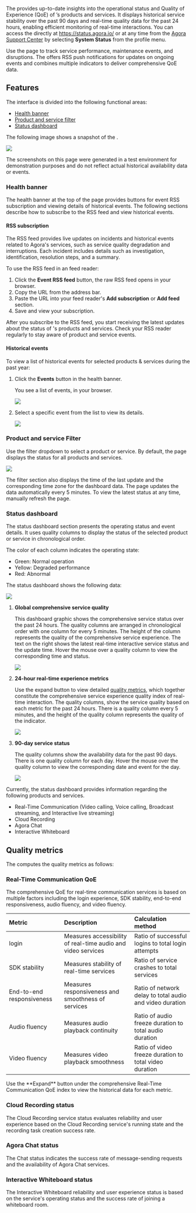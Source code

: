 The <Vg k="STATUS_PAGE" /> provides up-to-date insights into the operational status and Quality of Experience (QoE) of <Vg k="COMPANY" />’s products and services. It displays historical service stability over the past 90 days and real-time quality data for the past 24 hours, enabling efficient monitoring of real-time interactions. You can access the <Vg k="STATUS_PAGE" /> directly at https://status.agora.io/ or at any time from the [Agora Support Center](https://agoraio.zendesk.com/hc/en-us) by selecting **System Status** from the profile menu.

Use the <Vg k="STATUS_PAGE" /> page to track service performance, maintenance events, and disruptions. The <Vg k="STATUS_PAGE" /> offers RSS push notifications for updates on ongoing events and combines multiple indicators to deliver comprehensive QoE data.

## Features

The [<Vg k="STATUS_PAGE" />](https://status.agora.io/) interface is divided into the following functional areas:

- [Health banner](#health-banner)
- [Product and service filter](#product-and-service-filter)
- [Status dashboard](#status-dashboard)

The following image shows a snapshot of the <Vg k="COMPANY" /> <Vg k="STATUS_PAGE" />.

![](/images/status-page/status-page.png)

<Admonition type="info">
The screenshots on this page were generated in a test environment for demonstration purposes and do not reflect actual historical availability data or events.
</Admonition>

### Health banner

The health banner at the top of the page provides buttons for event RSS subscription and viewing details of historical events. The following sections describe how to subscribe to the RSS feed and view historical events.

#### RSS subscription

The RSS feed provides live updates on incidents and historical events related to Agora's services, such as service quality degradation and interruptions. Each incident includes details such as investigation, identification, resolution steps, and a summary. 

To use the RSS feed in an feed reader:

1. Click the **Event RSS feed** button, the raw RSS feed opens in your browser. 
1. Copy the URL from the address bar.
1. Paste the URL into your feed reader's **Add subscription** or **Add feed** section.
1. Save and view your subscription. 

<Admonition type="info">
After you subscribe to the RSS feed, you start receiving the latest updates about the status of <Vg k="COMPANY" />'s products and services. Check your RSS reader regularly to stay aware of product and service events.
</Admonition>

#### Historical events

To view a list of historical events for selected products & services during the past year:

1. Click the **Events** button in the health banner.

    You see a list of events, in your browser.

    ![](/images/status-page/status-historical-events.png)

1. Select a specific event from the list to view its details. 

    ![](/images/status-page/status-event-details.png)

### Product and service Filter

Use the filter dropdown to select a product or service. By default, the page displays the status for all <Vg k="COMPANY" /> products and services.

![](/images/status-page/status-product-filter.png)

The filter section also displays the time of the last update and the corresponding time zone for the dashboard data. The page updates the data automatically every 5 minutes. To view the latest status at any time, manually refresh the page.

### Status dashboard

The status dashboard section presents the operating status and event details. It uses quality columns to display the status of the selected product or service in chronological order.

The color of each column indicates the operating state:

- Green: Normal operation
- Yellow: Degraded performance
- Red: Abnormal

The status dashboard shows the following data:

![](/images/status-page/status-check-running.png)

1. **Global comprehensive service quality**

    This dashboard graphic shows the comprehensive service status over the past 24 hours. The quality columns are arranged in chronological order with one column for every 5 minutes. The height of the column represents the quality of the comprehensive service experience. The text on the right shows the latest real-time interactive service status and the update time. Hover the mouse over a quality column to view the corresponding time and status.

    ![](/images/status-page/status-hover.png)

1. **24-hour real-time experience metrics**

    Use the expand button to view detailed [quality metrics](#quality-metrics), which together constitute the comprehensive service experience quality index of real-time interaction. The quality columns, show the service quality based on each metric for the past 24 hours. There is a quality column every 5 minutes, and the height of the quality column represents the quality of the indicator.

    ![](/images/status-page/status-quality-metrics.png)

3. **90-day service status**

    The quality columns show the availability data for the past 90 days. There is one quality column for each day. Hover the mouse over the quality column to view the corresponding date and event for the day.

    ![](/images/status-page/status-event-popup.png)

Currently, the status dashboard provides information regarding the following <Vg k="COMPANY" /> products and services.

- Real-Time Communication (Video calling, Voice calling, Broadcast streaming, and Interactive live streaming)
- Cloud Recording
- Agora Chat
- Interactive Whiteboard

## Quality metrics

The <Vg k="STATUS_PAGE" /> computes the quality metrics as follows:

### Real-Time Communication QoE

The comprehensive QoE for real-time communication services is based on multiple factors including the <Vg k="AGORA_BACKEND"/> login experience, SDK stability, end-to-end responsiveness, audio fluency, and video fluency.

| Metric   | Description | Calculation method   |
|:---------|:------------|:---------------------|
| <Vg k="AGORA_BACKEND"/> login | Measures accessibility of real-time audio and video services      | Ratio of successful logins to total login attempts   |
| SDK stability | Measures stability of real-time services      | Ratio of service crashes to total services  |
| End-to-end responsiveness | Measures responsiveness and smoothness of services       | Ratio of network delay to total audio and video duration     |
| Audio fluency | Measures audio playback continuity    | Ratio of audio freeze duration to total audio duration       |
| Video fluency | Measures video playback smoothness    | Ratio of video freeze duration to total video duration       |

<Admonition type="info">
Use the **Expand** button under the comprehensive Real-Time Communication QoE index to view the historical data for each metric.
</Admonition>

### Cloud Recording status

The Cloud Recording service status evaluates reliability and user experience based on the Cloud Recording service's running state and the recording task creation success rate.

### Agora Chat status

The Chat status indicates the success rate of message-sending requests and the availability of Agora Chat services.

### Interactive Whiteboard status

The Interactive Whiteboard reliability and user experience status is based on the service's operating status and the success rate of joining a whiteboard room.
